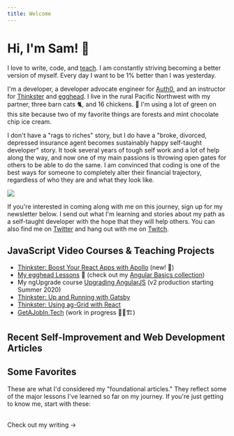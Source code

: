 ```yaml
---
title: Welcome
---
```



  <div className="prose lg:prose-xl mx-auto">

# Hi, I'm Sam! 👋

I love to write, code, and [teach](./talks). I am constantly striving becoming a better version of myself. Every day I want to be 1% better than I was yesterday.

I'm a developer, a developer advocate engineer for [Auth0](http://www.auth0.com), and an instructor for [Thinkster](http://www.thinkster.io) and [egghead](http://www.egghead.io). I live in the rural Pacific Northwest with my partner, three barn cats 🐈, and 16 chickens. 🐓 I'm using a lot of green on this site because two of my favorite things are forests and mint chocolate chip ice cream.

<div className="flex sm:flex-row flex-col -my-5">

I don't have a "rags to riches" story, but I do have a "broke, divorced,
depressed insurance agent becomes sustainably happy self-taught developer"
story. It took several years of tough self work and a lot of help along the
way, and now one of my main passions is throwing open gates for others to be
able to do the same. I am convinced that coding is one of the best ways for
someone to completely alter their financial trajectory, regardless of who
they are and what they look like.

<img className="sm:ml-4 ml-2" src="/signpost.svg" />

</div>

If you're interested in coming along with me on this journey, sign up for my newsletter below. I send out what I'm learning and stories about my path as a self-taught developer with the hope that they will help others. You can also find me on [Twitter](https://twitter.com/samjulien) and hang out with me on [Twitch](https://www.twitch.tv/samjulien).

## JavaScript Video Courses & Teaching Projects

- [Thinkster: Boost Your React Apps with Apollo](https://thinkster.io/tutorials/boost-your-react-apps-with-apollo-first-steps) (new! 🎉)
- [My egghead Lessons](https://egghead.io/instructors/sam-julien?af=6zxcwn) 🥚 (check out my [Angular Basics collection](https://egghead.io/playlists/angular-basics-888f?af=6zxcwn))
- My ngUpgrade course [Upgrading AngularJS](https://www.upgradingangularjs.com/) (v2 production starting Summer 2020)
- [Thinkster: Up and Running with Gatsby](https://thinkster.io/tutorials/up-and-running-with-gatsby-intro)
- [Thinkster: Using ag-Grid with React](https://thinkster.io/tutorials/using-ag-grid-with-react-getting-started)
- [GetAJobIn.Tech](http://getajobin.tech) (work in progress 👷‍♂️🏗)

## Recent Self-Improvement and Web Development Articles

<RecentArticles />

## Some Favorites

These are what I'd considered my "foundational articles." They reflect some of the major lessons I've learned so far on my journey. If you're just getting to know me, start with these:

<PinnedArticles />

<br />
<Link to="/writing" aria-label="Visit writing" className="button-secondary">
  Check out my writing &rarr;
</Link>

  </div>
